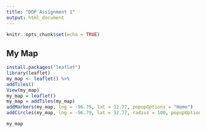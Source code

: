---
title: "DDP Assignment 1"
output: html_document
---

```{r setup, include=FALSE}
knitr::opts_chunk$set(echo = TRUE)
```

## My Map



```{r, eval=FALSE}
install.packages("leaflet")
library(leaflet)
my_map <- leaflet() %>%
addTiles()
View(my_map)
my_map = leaflet()
my_map = addTiles(my_map)
addMarkers(my_map, lng = -96.79, lat = 32.77, popupOptions = "Home")
addCircles(my_map, lng = -96.79, lat = 32.77, radius = 100, popupOptions = "Home")

my_map



```


